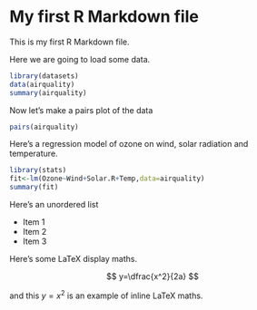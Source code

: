 My first R Markdown file
========================

This is my first R Markdown file.

Here we are going to load some data.

```r
library(datasets)
data(airquality)
summary(airquality)
```

Now let's make  a pairs plot of the data

```r
pairs(airquality)
```

Here's a regression model of ozone on wind, solar radiation and temperature.

```r
library(stats)
fit<-lm(Ozone~Wind+Solar.R+Temp,data=airquality)
summary(fit)
```
Here's an unordered list

* Item 1
* Item 2
* Item 3

Here's some LaTeX display maths.

$$
y=\dfrac{x^2}{2a}
$$

and this $y=x^2$ is an example of inline LaTeX maths.